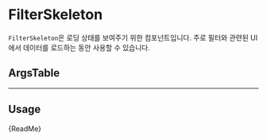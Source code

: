 
<Meta of={FilterSkeletonStories} />

# FilterSkeleton

`FilterSkeleton`은 로딩 상태를 보여주기 위한 컴포넌트입니다. 주로 필터와 관련된 UI에서 데이터를 로드하는 동안 사용할 수 있습니다.

<Canvas of={FilterSkeletonStories.Playground} />

## ArgsTable

<ArgsTable of={FilterSkeleton} />

---

## Usage

<Markdown>{ReadMe}</Markdown>